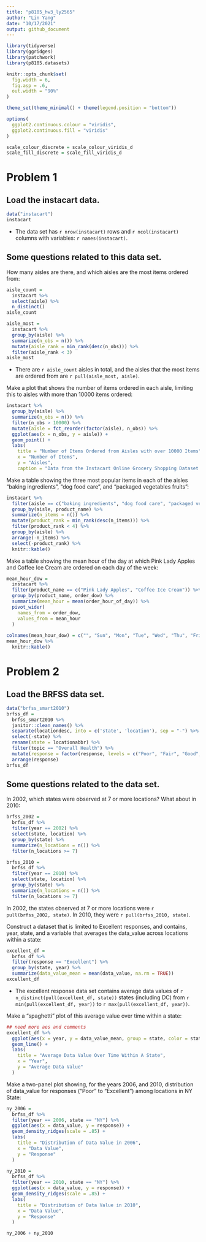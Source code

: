 ```yaml
---
title: "p8105_hw3_ly2565"
author: "Lin Yang"
date: "10/17/2021"
output: github_document
---
```


```r
library(tidyverse)
library(ggridges)
library(patchwork)
library(p8105.datasets)

knitr::opts_chunk$set(
  fig.width = 6,
  fig.asp = .6,
  out.width = "90%"
)

theme_set(theme_minimal() + theme(legend.position = "bottom"))

options(
  ggplot2.continuous.colour = "viridis",
  ggplot2.continuous.fill = "viridis"
)

scale_colour_discrete = scale_colour_viridis_d
scale_fill_discrete = scale_fill_viridis_d
```

# Problem 1

## Load the instacart data.

```r
data("instacart")
instacart
```

* The data set has `r nrow(instacart)` rows and `r ncol(instacart)` columns with variables: `r names(instacart)`. 

## Some questions related to this data set.
How many aisles are there, and which aisles are the most items ordered from:
```r
aisle_count = 
  instacart %>% 
  select(aisle) %>% 
  n_distinct()
aisle_count

aisle_most = 
  instacart %>% 
  group_by(aisle) %>% 
  summarize(n_obs = n()) %>% 
  mutate(aisle_rank = min_rank(desc(n_obs))) %>% 
  filter(aisle_rank < 3)
aisle_most
```

* There are `r aisle_count` aisles in total, and the aisles that the most items are ordered from are `r pull(aisle_most, aisle) `.

Make a plot that shows the number of items ordered in each aisle, limiting this to aisles with more than 10000 items ordered:
```r
instacart %>% 
  group_by(aisle) %>% 
  summarize(n_obs = n()) %>% 
  filter(n_obs > 10000) %>% 
  mutate(aisle = fct_reorder(factor(aisle), n_obs)) %>% 
  ggplot(aes(x = n_obs, y = aisle)) +
  geom_point() +
  labs(
    title = "Number of Items Ordered from Aisles with over 10000 Items",
    x = "Number of Items",
    y = "Aisles",
    caption = "Data from the Instacart Online Grocery Shopping Dataset 2017")
```

Make a table showing the three most popular items in each of the aisles “baking ingredients”, “dog food care”, and “packaged vegetables fruits”:
```r
instacart %>% 
  filter(aisle == c("baking ingredients", "dog food care", "packaged vegetables fruits")) %>% 
  group_by(aisle, product_name) %>% 
  summarize(n_items = n()) %>% 
  mutate(product_rank = min_rank(desc(n_items))) %>% 
  filter(product_rank < 4) %>% 
  group_by(aisle) %>% 
  arrange(-n_items) %>% 
  select(-product_rank) %>% 
  knitr::kable()
```

Make a table showing the mean hour of the day at which Pink Lady Apples and Coffee Ice Cream are ordered on each day of the week:
```r
mean_hour_dow =
  instacart %>% 
  filter(product_name == c("Pink Lady Apples", "Coffee Ice Cream")) %>% 
  group_by(product_name, order_dow) %>% 
  summarize(mean_hour = mean(order_hour_of_day)) %>% 
  pivot_wider(
    names_from = order_dow,
    values_from = mean_hour
  )  
  
colnames(mean_hour_dow) = c("", "Sun", "Mon", "Tue", "Wed", "Thu", "Fri", "Sat")
mean_hour_dow %>% 
  knitr::kable()
```


# Problem 2

## Load the BRFSS data set.
```r
data("brfss_smart2010")
brfss_df = 
  brfss_smart2010 %>% 
  janitor::clean_names() %>% 
  separate(locationdesc, into = c('state', 'location'), sep = "-") %>%
  select(-state) %>%
  rename(state = locationabbr) %>% 
  filter(topic == "Overall Health") %>% 
  mutate(response = factor(response, levels = c("Poor", "Fair", "Good", "Very good", "Excellent"))) %>% 
  arrange(response)
brfss_df
```

## Some questions related to the data set.

In 2002, which states were observed at 7 or more locations? What about in 2010:
```r
brfss_2002 = 
  brfss_df %>% 
  filter(year == 2002) %>% 
  select(state, location) %>% 
  group_by(state) %>% 
  summarize(n_locations = n()) %>% 
  filter(n_locations >= 7)

brfss_2010 = 
  brfss_df %>% 
  filter(year == 2010) %>% 
  select(state, location) %>% 
  group_by(state) %>% 
  summarize(n_locations = n()) %>% 
  filter(n_locations >= 7)
```
In 2002, the states observed at 7 or more locations were `r pull(brfss_2002, state)`. In 2010, they were `r pull(brfss_2010, state)`.

Construct a dataset that is limited to Excellent responses, and contains, year, state, and a variable that averages the data_value across locations within a state:
```r
excellent_df = 
  brfss_df %>% 
  filter(response == "Excellent") %>% 
  group_by(state, year) %>% 
  summarize(data_value_mean = mean(data_value, na.rm = TRUE))
excellent_df
```
* The excellent response data set contains average data values of `r n_distinct(pull(excellent_df, state))` states (including DC) from `r min(pull(excellent_df, year))` to `r max(pull(excellent_df, year))`. 

Make a “spaghetti” plot of this average value over time within a state:
```r
## need more aes and comments
excellent_df %>% 
  ggplot(aes(x = year, y = data_value_mean, group = state, color = state)) +
  geom_line() +
  labs(
    title = "Average Data Value Over Time Within A State",
    x = "Year",
    y = "Average Data Value"
  )
```

Make a two-panel plot showing, for the years 2006, and 2010, distribution of data_value for responses (“Poor” to “Excellent”) among locations in NY State:
```r
ny_2006 = 
  brfss_df %>% 
  filter(year == 2006, state == "NY") %>% 
  ggplot(aes(x = data_value, y = response)) +
  geom_density_ridges(scale = .85) +
  labs(
    title = "Distribution of Data Value in 2006",
    x = "Data Value",
    y = "Response"
  )

ny_2010 = 
  brfss_df %>% 
  filter(year == 2010, state == "NY") %>% 
  ggplot(aes(x = data_value, y = response)) +
  geom_density_ridges(scale = .85) +
  labs(
    title = "Distribution of Data Value in 2010",
    x = "Data Value",
    y = "Response"
  )

ny_2006 + ny_2010
```







